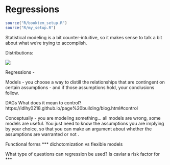 # Regressions {#sec-regression}

```r
source("R/booktem_setup.R")
source("R/my_setup.R")
```

Statistical modeling is a bit counter-intuitive, so it makes sense to talk a bit about what we're trying to accomplish.

Distributions:

![](images/clipboard-4048320043.png)

Regressions -

Models - you choose a way to distill the relationships that are contingent on certain assumptions - and if those assumptions hold, your conclusions follow.

DAGs What does it mean to control? https://idlhy0218.github.io/page%20building/blog.html#control

Conceptually - you are modeling something… all models are wrong, some models are useful. You just need to know the assumptions you are implying by your choice, so that you can make an argument about whether the assumptions are warranted or not .

Functional forms \*\*\* dichotomization vs flexible models

What type of questions can regression be used? Is caviar a risk factor for \*\*\*
